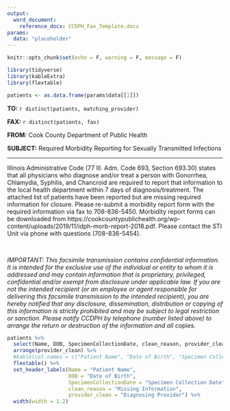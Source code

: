 ```yaml
---
output: 
  word_document:
    reference_docx: CCDPH_Fax_Template.docx
params:
  data: "placeholder"
---
```


```r
knitr::opts_chunk$set(echo = F, warning = F, message = F)

library(tidyverse)
library(kableExtra)
library(flextable)

patients <- as.data.frame(params$data[[1]])

```


**TO:** `r distinct(patients, matching_provider)`

**FAX:** `r distinct(patients, fax)`

**FROM:** Cook County Department of Public Health

**SUBJECT:** Required Morbidity Reporting for Sexually Transmitted Infections

***

Illinois Administrative Code (77 Ill. Adm. Code 693, Section 693.30) states that all physicians who diagnose and/or treat a person with Gonorrhea, Chlamydia, Syphilis, and Chancroid are required to report that information to the local health department within 7 days of diagnosis/treatment. The attached list of patients have been reported but are missing required information for closure. Please re-submit a morbidity report form with the required information via fax to 708-836-5450. Morbidity report forms can be downloaded from https://cookcountypublichealth.org/wp-content/uploads/2019/11/idph-morb-report-2018.pdf. Please contact the STI Unit via phone with questions (708-836-5454).

<br>

*IMPORTANT: This facsimile transmission contains confidential information. It is intended for the exclusive use of the individual or entity to whom it is addressed and may contain information that is proprietary, privileged, confidential and/or exempt from disclosure under applicable law. If you are not the intended recipient (or an employee or agent responsible for delivering this facsimile transmission to the intended recipient), you are hereby notified that any disclosure, dissemination, distribution or copying of this information is strictly prohibited and may be subject to legal restriction or sanction. Please notify CCDPH by telephone (number listed above) to arrange the return or destruction of the information and all copies.*

\newpage

```r

patients %>%
  select(Name, DOB, SpecimenCollectionDate, clean_reason, provider_clean) %>%
  arrange(provider_clean) %>%
  #kable(col.names = c("Patient Name", "Date of Birth", "Specimen Collection Date", "Missing Information", "Diagnosing Provider"))
  flextable() %>%
  set_header_labels(Name = "Patient Name", 
                    DOB = "Date of Birth", 
                    SpecimenCollectionDate = "Specimen Collection Date",
                    clean_reason = "Missing Information",
                    provider_clean = "Diagnosing Provider") %>%
  width(width = 1.2)

```

